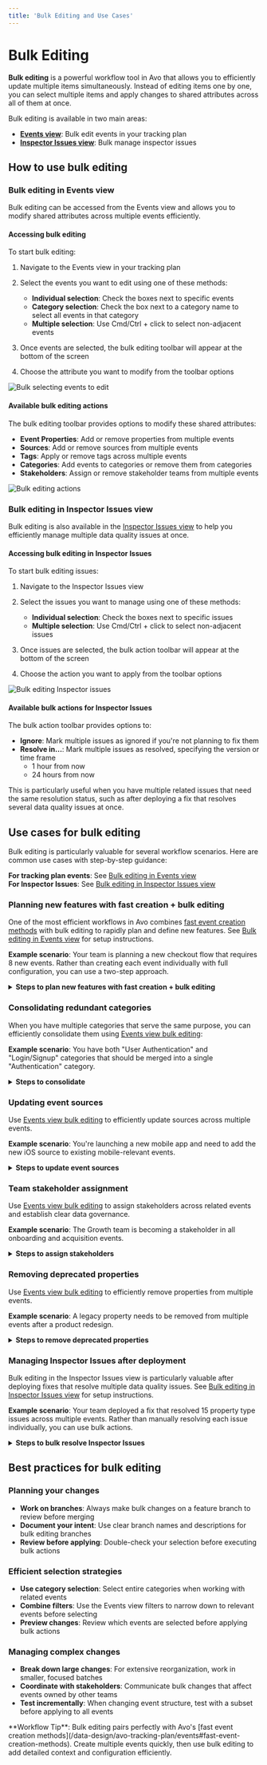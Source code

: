 ```yaml
---
title: 'Bulk Editing and Use Cases'
---
```



# Bulk Editing

**Bulk editing** is a powerful workflow tool in Avo that allows you to efficiently update multiple items simultaneously. Instead of editing items one by one, you can select multiple items and apply changes to shared attributes across all of them at once.

Bulk editing is available in two main areas:
- [**Events view**](#bulk-editing-in-events-view): Bulk edit events in your tracking plan
- [**Inspector Issues view**](#bulk-editing-in-inspector-issues-view): Bulk manage inspector issues

## How to use bulk editing

### Bulk editing in Events view

Bulk editing can be accessed from the Events view and allows you to modify shared attributes across multiple events efficiently.

#### Accessing bulk editing

To start bulk editing:

1. Navigate to the Events view in your tracking plan
2. Select the events you want to edit using one of these methods:
   - **Individual selection**: Check the boxes next to specific events
   - **Category selection**: Check the box next to a category name to select all events in that category
   - **Multiple selection**: Use Cmd/Ctrl + click to select non-adjacent events

3. Once events are selected, the bulk editing toolbar will appear at the bottom of the screen
4. Choose the attribute you want to modify from the toolbar options

![Bulk selecting events to edit](/images/best-practices/bulk-editing/selecting-for-bulk-editing.png)

#### Available bulk editing actions

The bulk editing toolbar provides options to modify these shared attributes:

- **Event Properties**: Add or remove properties from multiple events
- **Sources**: Add or remove sources from multiple events  
- **Tags**: Apply or remove tags across multiple events
- **Categories**: Add events to categories or remove them from categories
- **Stakeholders**: Assign or remove stakeholder teams from multiple events

![Bulk editing actions](/images/best-practices/bulk-editing/bulk-editing-actions.png)

### Bulk editing in Inspector Issues view

Bulk editing is also available in the [Inspector Issues view](/inspector/inspector-issues-view) to help you efficiently manage multiple data quality issues at once.

#### Accessing bulk editing in Inspector Issues

To start bulk editing issues:

1. Navigate to the Inspector Issues view
2. Select the issues you want to manage using one of these methods:
   - **Individual selection**: Check the boxes next to specific issues
   - **Multiple selection**: Use Cmd/Ctrl + click to select non-adjacent issues

3. Once issues are selected, the bulk action toolbar will appear at the bottom of the screen
4. Choose the action you want to apply from the toolbar options

![Bulk editing Inspector issues](/images/best-practices/bulk-editing/bulk-edit-inspector-issues.png)

#### Available bulk actions for Inspector Issues

The bulk action toolbar provides options to:

- **Ignore**: Mark multiple issues as ignored if you're not planning to fix them
- **Resolve in...**: Mark multiple issues as resolved, specifying the version or time frame
  - 1 hour from now
  - 24 hours from now

This is particularly useful when you have multiple related issues that need the same resolution status, such as after deploying a fix that resolves several data quality issues at once.

## Use cases for bulk editing

Bulk editing is particularly valuable for several workflow scenarios. Here are common use cases with step-by-step guidance:

**For tracking plan events**: See [Bulk editing in Events view](#bulk-editing-in-events-view)  
**For Inspector Issues**: See [Bulk editing in Inspector Issues view](#bulk-editing-in-inspector-issues-view)

### Planning new features with fast creation + bulk editing

One of the most efficient workflows in Avo combines [fast event creation methods](/data-design/avo-tracking-plan/events#fast-event-creation-methods) with bulk editing to rapidly plan and define new features. See [Bulk editing in Events view](#bulk-editing-in-events-view) for setup instructions.

**Example scenario**: Your team is planning a new checkout flow that requires 8 new events. Rather than creating each event individually with full configuration, you can use a two-step approach.

<details>
<summary><strong>Steps to plan new features with fast creation + bulk editing</strong></summary>

**Step 1: Fast creation to capture all event names**

Use Avo's [fast creation methods](/data-design/avo-tracking-plan/events#fast-event-creation-methods) to quickly capture all the events you need.

**Step 2: Bulk editing to add context and configuration**

Now select all your newly created events and use bulk editing to efficiently add:

1. **Add shared sources**:
   - Select all 8 checkout events
   - Click "Source" in bulk editing toolbar → "Add Source"
   - Add Web, iOS, and Android sources with "Implement with Codegen" enabled

2. **Categorize events**:
   - With events still selected
   - Click "Category" → "Add to Category" 
   - Add to "Checkout" or "E-commerce" category

3. **Add stakeholders**:
   - Click "Stakeholder" → assign to Checkout team and Product Analytics team

4. **Apply consistent tagging**:
   - Click "Tag" → add tags like "Tier 1 - Revenue" or "New Feature"

5. **Add common properties** (if applicable):
   - Click "Event Property" → add shared properties "Onboarding Step" or property bundles like "Onboarding properties"

**Benefits of this workflow**:
- **Speed**: Capture all event names in 2-3 minutes vs. 15-20 minutes creating each individually
- **Focus**: Separate ideation (naming) from configuration (details)
- **Consistency**: Bulk editing ensures all related events have identical setup
- **Collaboration**: Great for workshop sessions where you brainstorm events first, then configure together

<Callout type="info" emoji="⚡">
**Workshop Tip**: This approach is particularly effective during [purpose meetings](/data-design/guides/documenting-purpose-meetings-in-avo) where stakeholders brainstorm events together. First capture all the event names everyone suggests, then systematically add the detailed context as a group.
</Callout>

</details>

### Consolidating redundant categories

When you have multiple categories that serve the same purpose, you can efficiently consolidate them using [Events view bulk editing](#bulk-editing-in-events-view):

**Example scenario**: You have both "User Authentication" and "Login/Signup" categories that should be merged into a single "Authentication" category.

<details>
<summary><strong>Steps to consolidate</strong></summary>

1. **Create a new branch** for your category management changes
2. **Navigate to the Events view** and scroll to the redundant category section
3. **Select all events in the redundant category** by checking the box next to the category name
4. **Use bulk editing to add them to the source of truth category**:
   - Click "Category" in the bulk editing toolbar
   - Select "Add to Category" 
   - Choose your target category (e.g., "Authentication")
5. **Remove events from the redundant category**:
   - With the same events still selected
   - Click "Category" in the bulk editing toolbar
   - Select "Remove from Category"
   - Choose the redundant category to remove
6. **Archive the redundant category**:
   - Use Cmd+K to search for the redundant category
   - Open the category and archive it
7. **Repeat for other redundant categories** as needed

*This workflow ensures events are moved efficiently without losing their categorization, and prevents future use of inconsistent category names.*

</details>

### Updating event sources

Use [Events view bulk editing](#bulk-editing-in-events-view) to efficiently update sources across multiple events.

**Example scenario**: You're launching a new mobile app and need to add the new iOS source to existing mobile-relevant events.

<details>
<summary><strong>Steps to update event sources</strong></summary>

1. **Filter events** that should be available on mobile
2. **Select events** using categories like "Core User Actions" or "E-commerce"
3. **Bulk add the new source**:
   - Click "Source" in the bulk editing toolbar  
   - Select "Add Source"
   - Choose your new iOS source
   - Configure "Implement with Codegen" as needed

</details>

### Team stakeholder assignment

Use [Events view bulk editing](#bulk-editing-in-events-view) to assign stakeholders across related events and establish clear data governance.

**Example scenario**: The Growth team is becoming a stakeholder in all onboarding and acquisition events.

<details>
<summary><strong>Steps to assign stakeholders</strong></summary>

1. **Select events** in onboarding and acquisition categories
2. **Bulk assign stakeholder teams**:
   - Click "Stakeholder" in the bulk editing toolbar
   - Add the Growth team as stakeholders 
   - Apply across all selected events

</details>

### Removing deprecated properties

Use [Events view bulk editing](#bulk-editing-in-events-view) to efficiently remove properties from multiple events.

**Example scenario**: A legacy property needs to be removed from multiple events after a product redesign.

<details>
<summary><strong>Steps to remove deprecated properties</strong></summary>

1. **Search for events** containing the deprecated property
2. **Select all relevant events** from the search results
3. **Bulk remove the property**:
   - Click "Event Property" in the bulk editing toolbar
   - Select "Remove Property" 
   - Choose the deprecated property to remove

</details>

### Managing Inspector Issues after deployment

Bulk editing in the Inspector Issues view is particularly valuable after deploying fixes that resolve multiple data quality issues. See [Bulk editing in Inspector Issues view](#bulk-editing-in-inspector-issues-view) for setup instructions.

**Example scenario**: Your team deployed a fix that resolved 15 property type issues across multiple events. Rather than manually resolving each issue individually, you can use bulk actions.

<details>
<summary><strong>Steps to bulk resolve Inspector Issues</strong></summary>

1. **Navigate to Inspector Issues view** and filter to show the resolved issues
2. **Select all related issues** by checking the boxes next to the issues that were fixed in your deployment
3. **Use bulk actions to resolve**:
   - Click "Resolve in..." in the bulk action toolbar
   - Select the appropriate resolution criteria:
     - Choose "in 1 hour" if the fix rolling out in the next hour
     - Choose "in 24 hours" if the fix will rolling out in the next 24 hours
4. **Verify resolution**: The issues will move to the "Resolved" section and will be marked as regressions if they reappear

**Benefits of this workflow**:
- **Efficiency**: Resolve 15+ issues in seconds vs. minutes of individual resolution
- **Consistency**: Ensure all related issues have the same resolution status
- **Tracking**: Maintain clear records of when and how issues were resolved

</details>

## Best practices for bulk editing

### Planning your changes

- **Work on branches**: Always make bulk changes on a feature branch to review before merging
- **Document your intent**: Use clear branch names and descriptions for bulk editing branches
- **Review before applying**: Double-check your selection before executing bulk actions

### Efficient selection strategies

- **Use category selection**: Select entire categories when working with related events
- **Combine filters**: Use the Events view filters to narrow down to relevant events before selecting
- **Preview changes**: Review which events are selected before applying bulk actions

### Managing complex changes

- **Break down large changes**: For extensive reorganization, work in smaller, focused batches
- **Coordinate with stakeholders**: Communicate bulk changes that affect events owned by other teams
- **Test incrementally**: When changing event structure, test with a subset before applying to all events

<Callout type="info" emoji="💡">
**Workflow Tip**: Bulk editing pairs perfectly with Avo's [fast event creation methods](/data-design/avo-tracking-plan/events#fast-event-creation-methods). Create multiple events quickly, then use bulk editing to add detailed context and configuration efficiently.
</Callout>